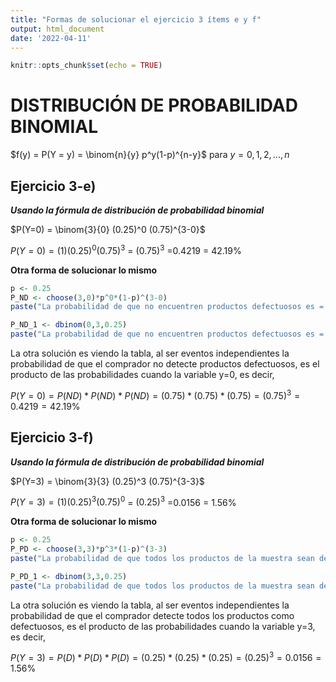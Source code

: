 ```yaml
---
title: "Formas de solucionar el ejercicio 3 ítems e y f"
output: html_document
date: '2022-04-11'
---
```


```r
knitr::opts_chunk$set(echo = TRUE)
```


# **DISTRIBUCIÓN DE PROBABILIDAD BINOMIAL**

$f(y) = P(Y = y) = \binom{n}{y} p^y(1-p)^{n-y}$  para $y=0,1,2,...,n$

## Ejercicio 3-e)

**_Usando la fórmula de distribución de probabilidad binomial_**

$P(Y=0) = \binom{3}{0} (0.25)^0 (0.75)^{3-0}$

$P(Y=0) = (1) (0.25)^0 (0.75)^{3}$ = $(0.75)^{3}$ =$0.4219$ = $42.19\%$

**Otra forma de solucionar lo mismo**

```r
p <- 0.25
P_ND <- choose(3,0)*p^0*(1-p)^(3-0)
paste("La probabilidad de que no encuentren productos defectuosos es = ", round(P_ND,4)*100, "%")

```
```r
P_ND_1 <- dbinom(0,3,0.25)
paste("La probabilidad de que no encuentren productos defectuosos es = ", round(P_ND_1,4)*100, "%")

```
La otra solución es viendo la tabla, al ser eventos independientes la probabilidad de que el comprador no detecte productos defectuosos, es el producto de las probabilidades cuando la variable y=0, es decir, 

$P(Y=0)= P(ND)*P(ND)*P(ND)= (0.75)*(0.75)*(0.75)=(0.75)^3= 0.4219 = 42.19\%$

## Ejercicio 3-f)

**_Usando la fórmula de distribución de probabilidad binomial_**

$P(Y=3) = \binom{3}{3} (0.25)^3 (0.75)^{3-3}$

$P(Y=3) = (1) (0.25)^3 (0.75)^{0}$ = $(0.25)^{3}$ =$0.0156$ = $1.56\%$

**Otra forma de solucionar lo mismo**

```r
p <- 0.25
P_PD <- choose(3,3)*p^3*(1-p)^(3-3)
paste("La probabilidad de que todos los productos de la muestra sean defectuosos es = ", round(P_PD,4)*100, "%")

```
```r
P_PD_1 <- dbinom(3,3,0.25)
paste("La probabilidad de que todos los productos de la muestra sean defectuosos es = ", round(P_PD_1,4)*100, "%")

```
La otra solución es viendo la tabla, al ser eventos independientes la probabilidad de que el comprador detecte todos los productos como defectuosos, es el producto de las probabilidades cuando la variable y=3, es decir, 

$P(Y=3)= P(D)*P(D)*P(D)= (0.25)*(0.25)*(0.25)=(0.25)^3= 0.0156 = 1.56\%$

